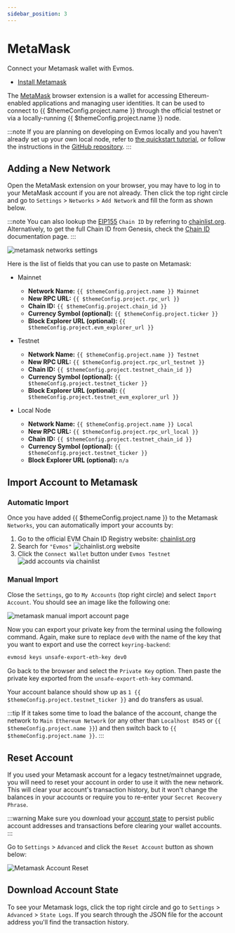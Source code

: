 ```yaml
---
sidebar_position: 3
---
```


# MetaMask

Connect your Metamask wallet with Evmos. 

- [Install Metamask](https://metamask.io/download/)

The [MetaMask](https://metamask.io/) browser extension is a wallet for accessing Ethereum-enabled applications and managing user identities. It can be used to connect to {{ $themeConfig.project.name }} through the official testnet or via a locally-running {{ $themeConfig.project.name }} node.

:::note
If you are planning on developing on Evmos locally and you haven’t already set up your own local node, refer to [the quickstart tutorial](../../develop/build-a-dApp/run-a-node), or follow the instructions in the [GitHub repository](https://github.com/evmos/evmos/).
:::

## Adding a New Network

Open the MetaMask extension on your browser, you may have to log in to your MetaMask account if you are not already. Then click the top right circle and go to `Settings` > `Networks` > `Add Network` and fill the form as shown below.

:::note
You can also lookup the [EIP155](https://github.com/ethereum/EIPs/blob/master/EIPS/eip-155.md) `Chain ID` by referring to [chainlist.org](https://chainlist.org/). Alternatively, to get the full Chain ID from Genesis, check the [Chain ID](../../protocol/concepts/chain-id) documentation page.
:::

![metamask networks settings](/img/metamask_network_settings.png)

Here is the list of fields that you can use to paste on Metamask:

- Mainnet

    - **Network Name:** `{{ $themeConfig.project.name }} Mainnet`
    - **New RPC URL:** `{{ $themeConfig.project.rpc_url }}`
    - **Chain ID:** `{{ $themeConfig.project.chain_id }}`
    - **Currency Symbol (optional):** `{{ $themeConfig.project.ticker }}`
    - **Block Explorer URL (optional):** `{{ $themeConfig.project.evm_explorer_url }}`
  
- Testnet

    - **Network Name:** `{{ $themeConfig.project.name }} Testnet`
    - **New RPC URL:** `{{ $themeConfig.project.rpc_url_testnet }}`
    - **Chain ID:** `{{ $themeConfig.project.testnet_chain_id }}`
    - **Currency Symbol (optional):** `{{ $themeConfig.project.testnet_ticker }}`
    - **Block Explorer URL (optional):** `{{ $themeConfig.project.testnet_evm_explorer_url }}`
  
- Local Node

    - **Network Name:** `{{ $themeConfig.project.name }} Local`
    - **New RPC URL:** `{{ $themeConfig.project.rpc_url_local }}`
    - **Chain ID:** `{{ $themeConfig.project.testnet_chain_id }}`
    - **Currency Symbol (optional):** `{{ $themeConfig.project.testnet_ticker }}`
    - **Block Explorer URL (optional):** `n/a`

## Import Account to Metamask

### Automatic Import

Once you have added {{ $themeConfig.project.name }} to the Metamask `Networks`, you can automatically import your accounts by:

1. Go to the official EVM Chain ID Registry website: [chainlist.org](https://chainlist.org/)
2. Search for `"Evmos"`
   ![chainlist.org website](/img/chainlist.png)
3. Click the `Connect Wallet` button under `Evmos Testnet`
   ![add accounts via chainlist](/img/chainlist_metamask.png)

### Manual Import

Close the `Settings`, go to `My Accounts` (top right circle) and select `Import Account`. You should see an image like the following one:

![metamask manual import account page](/img/metamask_import.png)

Now you can export your private key from the terminal using the following command. Again, make sure to replace `dev0` with the name of the key that you want to export and use the correct `keyring-backend`:

```bash
evmosd keys unsafe-export-eth-key dev0
```

Go back to the browser and select the `Private Key` option. Then paste the private key exported from the `unsafe-export-eth-key` command.

Your account balance should show up as `1 {{ $themeConfig.project.testnet_ticker }}` and do transfers as usual.

:::tip
If it takes some time to load the balance of the account, change the network to `Main Ethereum Network` (or any other than `Localhost 8545` or `{{ $themeConfig.project.name }}`) and then switch back to `{{ $themeConfig.project.name }}`.
:::

## Reset Account

If you used your Metamask account for a legacy testnet/mainnet upgrade, you will need to reset your account in order to use it with the new network. This will clear your account's transaction history, but it won't change the balances in your accounts or require you to re-enter your `Secret Recovery Phrase`.

:::warning
Make sure you download your [account state](#download-account-state) to persist public account addresses and transactions before clearing your wallet accounts.
:::

Go to `Settings` > `Advanced`  and click the `Reset Account` button as shown below:

![Metamask Account Reset](/img/reset_account.png)

## Download Account State

To see your Metamask logs, click the top right circle and go to `Settings` > `Advanced` > `State Logs`. If you search through the JSON file for the account address you'll find the transaction history.